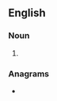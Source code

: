 ==English==

===Noun===
{{en-noun|noogies}}

# {{alternative spelling of|noogie|lang=en}}

===Anagrams===
* {{anagrams|en|a=gnooy|goony|yoong}}